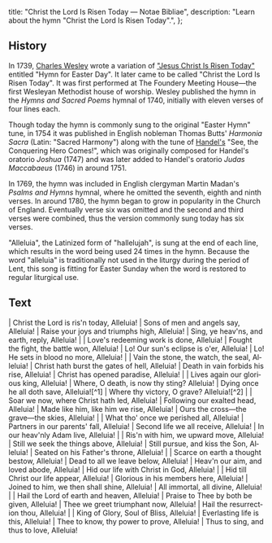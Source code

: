   title: "Christ the Lord Is Risen Today — Notae Bibliae",
  description: "Learn about the hymn \"Christ the Lord Is Risen Today\".",
};

<Initial text="Christ the Lord Is Risen Today" />

## History

In 1739, [Charles Wesley](/liturgy/music/composers/charles-wesley) wrote a variation of ["Jesus Christ Is Risen Today"](/liturgy/music/hymns/jesus-christ-is-risen-today) entitled "Hymn for Easter Day". It later came to be called "Christ the Lord Is Risen Today". It was first performed at The Foundery Meeting House—the first Wesleyan Methodist house of worship. Wesley published the hymn in the *Hymns and Sacred Poems* hymnal of 1740, initially with eleven verses of four lines each.

Though today the hymn is commonly sung to the original "Easter Hymn" tune, in 1754 it was published in English nobleman Thomas Butts' *Harmonia Sacra* (Latin: "Sacred Harmony") along with the tune of [Handel's](/liturgy/music/composers/george-frideric-handel) "See, the Conquering Hero Comes!", which was originally composed for Handel's oratorio *Joshua* (1747) and was later added to Handel's oratorio *Judas Maccabaeus* (1746) in around 1751.

In 1769, the hymn was included in English clergyman Martin Madan's *Psalms and Hymns* hymnal, where he omitted the seventh, eighth and ninth verses. In around 1780, the hymn began to grow in popularity in the Church of England. Eventually verse six was omitted and the second and third verses were combined, thus the version commonly sung today has six verses.

"Alleluia", the Latinized form of "hallelujah", is sung at the end of each line, which results in the word being used 24 times in the hymn. Because the word "alleluia" is traditionally not used in the liturgy during the period of Lent, this song is fitting for Easter Sunday when the word is restored to regular liturgical use.

## Text

<Poetry>
|  Christ the Lord is ris'n today, Alleluia!
|  Sons of men and angels say, Alleluia!
|  Raise your joys and triumphs high, Alleluia!
|  Sing, ye heav'ns, and earth, reply, Alleluia!
|
|  Love's re­deem­ing work is done, Al­le­lu­ia!
|  Fought the fight, the bat­tle won, Al­le­lu­ia!
|  Lo! Our sun's eclipse is o'er, Al­le­lu­ia!
|  Lo! He sets in blood no more, Al­le­lu­ia!
|
|  Vain the stone, the watch, the seal, Al­le­lu­ia!
|  Christ hath burst the gates of hell, Al­le­lu­ia!
|  Death in vain for­bids his rise, Al­le­lu­ia!
|  Christ has op­ened pa­ra­dise, Al­le­lu­ia!
|
|  Lives again our glo­ri­ous king, Al­le­lu­ia!
|  Where, O death, is now thy sting? Al­le­lu­ia!
|  Dying once he all doth save, Al­le­lu­ia![^1]
|  Where thy vic­to­ry, O grave? Al­le­lu­ia![^2]
|
|  Soar we now, where Christ hath led, Al­le­lu­ia!
|  Following our ex­alt­ed head, Al­le­lu­ia!
|  Made like him, like him we rise, Al­le­lu­ia!
|  Ours the cross—the grave—the skies, Al­le­lu­ia!
|
|  What tho' once we per­ished all, Al­le­lu­ia!
|  Partners in our par­ents' fall, Al­le­lu­ia!
|  Second life we all re­ceive, Al­le­lu­ia!
|  In our heav'n­ly Ad­am live, Al­le­lu­ia!
|
|  Ris'n with him, we up­ward move, Al­le­lu­ia!
|  Still we seek the things above, Al­le­lu­ia!
|  Still pur­sue, and kiss the Son, Al­le­lu­ia!
|  Seated on his Fa­ther's throne, Al­le­lu­ia!
|
|  Scarce on earth a thought be­stow, Al­le­lu­ia!
|  Dead to all we leave be­low, Al­le­lu­ia!
|  Heav'n our aim, and loved abode, Al­le­lu­ia!
|  Hid our life with Christ in God, Al­le­lu­ia!
|
|  Hid till Christ our life ap­pear, Al­le­lu­ia!
|  Glorious in his mem­bers here, Al­le­lu­ia!
|  Joined to him, we then shall shine, Al­le­lu­ia!
|  All im­mor­tal, all di­vine, Al­le­lu­ia!
|
|  Hail the Lord of earth and hea­ven, Al­le­lu­ia!
|  Praise to Thee by both be giv­en, Al­le­lu­ia!
|  Thee we greet tri­um­phant now, Al­le­lu­ia!
|  Hail the re­sur­rect­ion thou, Al­le­lu­ia!
|
|  King of Glo­ry, Soul of Bliss, Al­le­lu­ia!
|  Everlasting life is this, Al­le­lu­ia!
|  Thee to know, thy pow­er to prove, Al­le­lu­ia!
|  Thus to sing, and thus to love, Al­le­lu­ia!
</Poetry>

[^1]: Or "Once he died our souls to save"
[^2]: Or "Where's thy vict'ry, boasting grave?"
